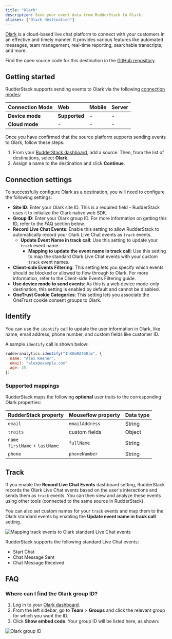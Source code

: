 ```yaml
---
title: "Olark"
description: Send your event data from RudderStack to Olark.
aliases: ["Olark destination"]
---
```


[Olark](https://www.olark.com/) is a cloud-based live chat platform to connect with your customers in an effective and timely manner. It provides various features like automated messages, team management, real-time reporting, searchable transcripts, and more.

Find the open source code for this destination in the <a href="https://github.com/rudderlabs/rudder-sdk-js/tree/production-staging/src/integrations/Olark">GitHub repository</a>.

## Getting started

RudderStack supports sending events to Olark via the following <a href="https://rudderstack.com/docs/rudderstack-cloud/rudderstack-connection-modes/">connection modes</a>:

| **Connection Mode** | **Web** | **Mobile** | **Server** |
| :--- | :--- | :--- | :--- |
| **Device mode** | **Supported**  | - | - |
| **Cloud mode** | -  | - | - |

Once you have confirmed that the source platform supports sending events to Olark, follow these steps:

1. From your [RudderStack dashboard](https://app.rudderstack.com/), add a source. Then, from the list of destinations, select **Olark**.
2. Assign a name to the destination and click **Continue**.

## Connection settings

To successfully configure Olark as a destination, you will need to configure the following settings:

- **Site ID**: Enter your Olark site ID. This is a required field - RudderStack uses it to initialize the Olark native web SDK.
- **Group ID**: Enter your Olark group ID. For more information on getting this ID, refer to the <Link to="#faq">FAQ</Link> section below.
- **Record Live Chat Events**: Enable this setting to allow RudderStack to automatically record your Olark Live Chat events as `track` events.
  - **Update Event Name in track call**: Use this setting to update your `track` event name.
    - **Mapping to update the event name in track call**: Use this setting to map the standard Olark Live Chat events with your custom `track` event names.
- **Client-side Events Filtering**: This setting lets you specify which events should be blocked or allowed to flow through to Olark. For more information, refer to the <Link to="https://www.rudderstack.com/docs/sources/event-streams/sdks/event-filtering/">Client-side Events Filtering</Link> guide.
- **Use device mode to send events**: As this is a <Link to="/destinations/rudderstack-connection-modes/#device-mode">web device mode</Link>-only destination, this setting is enabled by default and cannot be disabled.
- **OneTrust Cookie Categories**: This setting lets you associate the <Link to="/sources/sdks/rudderstack-javascript-sdk/consent-managers/onetrust/">OneTrust</Link> cookie consent groups to Olark.

## Identify

You can use the <Link to="/event-spec/standard-events/identify">`identify`</Link> call to update the user information in Olark, like name, email address, phone number, and custom fields like customer ID.

A sample `identify` call is shown below:

```javascript
rudderanalytics.identify("1hKOmRA4GRlm", {
  name: "Alex Keener",
  email: "alex@example.com"
  age: 25
})
```

### Supported mappings

RudderStack maps the following **optional** user traits to the corresponding Olark properties:

| RudderStack property          | Mouseflow property |  Data type |
| :-------------------- | :---------------------- |  :-----| 
| `email` | `emailAddress` | String |
| `traits` | custom fields | Object |
| `name` <br /> `firstName` + `lastName` | `fullName` | String |
| `phone` | `phoneNumber` | String |

## Track

If you enable the **Record Live Chat Events** dashboard setting, RudderStack records the Olark Live Chat events based on the user's interactions and sends them as <Link to="/event-spec/standard-events/track/">`track`</Link> events. You can then view and analyze these events using other tools (connected to the same source in RudderStack).

You can also set custom names for your `track` events and map them to the Olark standard events by enabling the **Update event name in track call** setting.

<img src="../../assets/event-stream-destinations/olark-track-event-mapping.png" alt="Mapping track events to Olark standard Live Chat events"/>

RudderStack supports the following standard Live Chat events:

- Start Chat
- Chat Message Sent
- Chat Message Received

## FAQ

### Where can I find the Olark group ID?

1. Log in to your [Olark dashboard]().
2. From the left sidebar, go to **Team** > **Groups** and click the relevant group for which you want the ID.
3. Click **Show embed code**. Your group ID will be listed here, as shown:

<img src="../../assets/event-stream-destinations/olark-group-id.png" alt="Olark group ID"/>

<br />